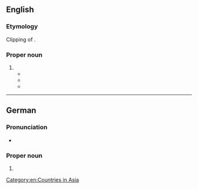 ==English==
{{wikipedia}}

===Etymology===
Clipping of {{der|en|ms|Negara Brunei Darussalam}}.

===Proper noun===
{{en-proper noun}}

# {{senseid|en|Q921}}{{n-g|The official name of [[Brunei]].}}
#* {{quote-book|en|year=1992 |title=Brunei Darussalam |author=Broadcasting and Information Department, Prime Minister's Office. Brunei |page=11 |ISBN= |passage=Islam spread rapidly when Sharif Ali from Taif, Saudi Arabia, who was a descendant of the Prophet's grandson, Sayidina Hasan, became Sultan (Seri Sultan Berkat), succeeding his fatherin-law, Sultan Ahmad. His orderly and just rule based on Islam made '''Brunei Darussalam''' a respected and powerful country. }}
#* {{quote-book|en|year=2007  |title=Brunei Air Force Handbook |author=USA International Business Publications |page=21 |ISBN= 1433004291|passage='''Brunei Darussalam''' is situated on the north-west of the island of Borneo, between east longitudes 114 degrees 04' and 11 degrees 23' and north latitudes of 4 degrees 00' and 5 degrees 05'. }}
#* {{quote-book|en|year=2007 |title=Commonwealth Education Partnerships|author=Commonwealth Secretariat |page= |ISBN=0954962915 |passage=To inform the future direction and development of inclusive education policy and practice in '''Brunei Darussalam''', it is important that current practices related to school and tertiary levels be monitored and evaluated. }}

[[Category:en:Countries in Asia]]

----

==German==

===Pronunciation===
* {{audio|de|De-Brunei Darussalam.ogg|Audio}}

===Proper noun===
{{de-proper noun|toponym}}

# {{place|de|country|r/Southeast Asia|t=Brunei Darussalam|t2=Brunei}}